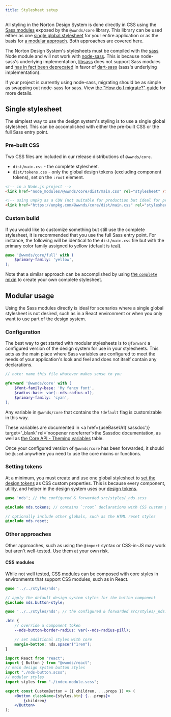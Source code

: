 ```yaml
---
title: Stylesheet setup
---
```



All styling in the Norton Design System is done directly in CSS using the [Sass modules](https://sass-lang.com/blog/the-module-system-is-launched) exposed by the `@wwnds/core` library.
This library can be used either as one [single global stylesheet](#single-stylesheet) for your entire application or as the basis for [a modular approach](#modular-usage).
Both approaches are covered here.

<CalloutWarning title="Sass compiler">

The Norton Design System's stylesheets must be compiled with the [sass](https://github.com/sass/sass) Node module and will not work with [node-sass](https://github.com/sass/node-sass).
This is because node-sass's underlying implementation, [libsass](https://github.com/sass/libsass) does not support Sass modules and [has in fact been deprecated](https://sass-lang.com/blog/libsass-is-deprecated) in favor of [dart-sass](https://github.com/sass/dart-sass) (sass's underlying implementation).

If your project is currently using node-sass, migrating should be as simple as swapping out node-sass for sass. View [the "How do I migrate?" guide](https://sass-lang.com/blog/libsass-is-deprecated#how-do-i-migrate) for more details.

</CalloutWarning>

## Single stylesheet

The simplest way to use the design system's styling is to use a single global stylesheet.
This can be accomplished with either the pre-built CSS or the full Sass entry point.

### Pre-built CSS

Two CSS files are included in our release distributions of `@wwnds/core`.

- `dist/main.css` - the complete stylesheet.
- `dist/tokens.css` - only the global design tokens (excluding component tokens), set on the `:root` element.

```html
<!-- in a Node.js project -->
<link href="node_modules/@wwnds/core/dist/main.css" rel="stylesheet" />

<!-- using unpkg as a CDN (not suitable for production but ideal for prototyping) -->
<link href="https://unpkg.com/@wwnds/core/dist/main.css" rel="stylesheet" />
```

### Custom build

If you would like to customize something but still use the complete stylesheet, it is recommended that you use the full Sass entry point.
For instance, the following will be identical to the `dist/main.css` file but with the primary color family assigned to yellow (default is teal).

```scss
@use '@wwnds/core/full' with (
	$primary-family: 'yellow',
);
```

Note that a similar approach can be accomplished by using [the `complete` mixin](core-api#complete) to create your own complete stylesheet.

## Modular usage

Using the Sass modules directly is ideal for scenarios where a single global stylesheet is not desired, such as in a React environment or when you only want to use part of the design system.

### Configuration

The best way to get started with modular stylesheets is to `@forward` a configured version of the design system for use in your stylesheets.
This acts as the main place where Sass variables are configured to meet the needs of your application's look and feel and does not itself contain any declarations.

```scss title="src/styles/_nds.scss"
// note: name this file whatever makes sense to you

@forward '@wwnds/core' with (
	$font-family-base: 'My fancy font',
	$radius-base: var(--nds-radius-xl),
	$primary-family: 'cyan',
);
```

<CalloutSuccess title="Customizable variables">

Any variable in `@wwnds/core` that contains the `!default` flag is customizable in this way.

These variables are documented in <a href={useBaseUrl('sassdoc')} target='\_blank' rel='noopener noreferrer'>the Sassdoc documentation</a>, as well as [the Core API - Theming variables](core-api#theming-variables) table.

</CalloutSuccess>

Once your configured version of `@wwnds/core` has been forwarded, it should be `@used` anywhere you need to use the core mixins or functions.

### Setting tokens

At a minimum, you must create and use one global stylesheet to [set the design tokens](core-api#tokens) as CSS custom properties.
This is because every component, utility, and helper in the design system uses our [design tokens](/docs/foundations/design-tokens).

```scss title="src/styles/globals.scss"
@use 'nds'; // the configured & forwarded src/styles/_nds.scss

@include nds.tokens; // contains `:root` declarations with CSS custom properties

// optionally include other globals, such as the HTML reset styles
@include nds.reset;
```

### Other approaches

Other approaches, such as using the `@import` syntax or CSS-in-JS may work but aren't well-tested.
Use them at your own risk.

#### CSS modules

While not well tested, [CSS modules](https://github.com/css-modules/css-modules) can be composed with core styles in environments that support CSS modules, such as in React.

```scss title="src/components/CustomButton/nds-button.scss"
@use '../../styles/nds';

// apply the default design system styles for the button component
@include nds.button-style;
```

```scss title="src/components/CustomButton/index.module.scss"
@use '../../styles/nds'; // the configured & forwarded src/styles/_nds.scss

.btn {
	// override a component token
	--nds-button-border-radius: var(--nds-radius-pill);

	// set additional styles with core
	margin-bottom: nds.spacer("1rem");
}
```

```jsx title="src/components/CustomButton/index.jsx"
import React from "react";
import { Button } from "@wwnds/react";
// main design system button styles
import "./nds-button.scss";
// modular styles
import styles from "./index.module.scss";

export const CustomButton = ({ children, ...props }) => (
	<Button className={styles.btn} {...props}>
		{children}
	</Button>
);
```

